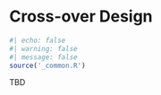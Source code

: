 # Cross-over Design 

```r
#| echo: false
#| warning: false
#| message: false
source('_common.R')
```

TBD
